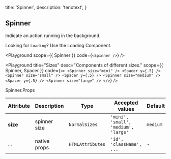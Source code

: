 
  title: 'Spinner',
  description: 'tenotext',
}

## Spinner

Indicate an action running in the background.

<Note>Looking for <Code>Loading</Code>? Use the <NextLink href="/docs/components/loading"><a>Loading Component</a></NextLink>.</Note>

<Playground
  scope={{ Spinner }}
  code={`
<Spinner />
`} />

<Playground
  title="Sizes"
  desc="Components of different sizes."
  scope={{ Spinner, Spacer }}
  code={`
<>
  <Spinner size="mini" />
  <Spacer y={.5} />
  <Spinner size="small" />
  <Spacer y={.5} />
  <Spinner size="medium" />
  <Spacer y={.5} />
  <Spinner size="large" />
</>
`} />

<Attributes edit="/pages/docs/components/spinner.mdx">
<Attributes.Title>Spinner.Props</Attributes.Title>

| Attribute | Description | Type | Accepted values | Default
| ---------- | ---------- | ---- |  -------------- | ------ |
| **size** | spinner size | `NormalSizes` | `'mini', 'small', 'medium', 'large'` | `medium` |
| ... | native props | `HTMLAttributes` | `'id', 'className', ...` | - |

</Attributes>

